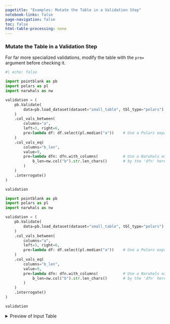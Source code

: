 ```yaml
---
pagetitle: "Examples: Mutate the Table in a Validation Step"
notebook-links: false
page-navigation: false
toc: false
html-table-processing: none
---
```


### Mutate the Table in a Validation Step

For far more specialized validations, modify the table with the `pre=` argument before checking it.

```python
#| echo: false

import pointblank as pb
import polars as pl
import narwhals as nw

validation = (
    pb.Validate(
        data=pb.load_dataset(dataset="small_table", tbl_type="polars")
    )
    .col_vals_between(
        columns="a",
        left=3, right=6,
        pre=lambda df: df.select(pl.median("a"))    # Use a Polars expression to aggregate
    )
    .col_vals_eq(
        columns="b_len",
        value=9,
        pre=lambda dfn: dfn.with_columns(           # Use a Narwhals expression, identified
            b_len=nw.col("b").str.len_chars()       # by the 'dfn' here
        )
    )
    .interrogate()
)

validation
```

```python
import pointblank as pb
import polars as pl
import narwhals as nw

validation = (
    pb.Validate(
        data=pb.load_dataset(dataset="small_table", tbl_type="polars")
    )
    .col_vals_between(
        columns="a",
        left=3, right=6,
        pre=lambda df: df.select(pl.median("a"))    # Use a Polars expression to aggregate
    )
    .col_vals_eq(
        columns="b_len",
        value=9,
        pre=lambda dfn: dfn.with_columns(           # Use a Narwhals expression, identified
            b_len=nw.col("b").str.len_chars()       # by the 'dfn' here
        )
    )
    .interrogate()
)

validation
```

<details>
<summary>Preview of Input Table</summary>

```python
# | echo: false
pb.preview(pb.load_dataset(dataset="small_table", tbl_type="polars"), n_head=20, n_tail=20)
```

</details>
